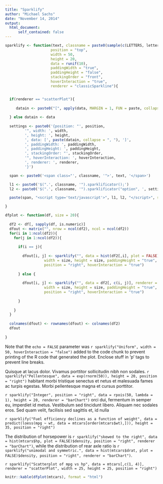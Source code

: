 ```yaml
---
title: "Sparklify"
author: "Michael Sachs"
date: "November 14, 2014"
output: 
  html_document:
      self_contained: false
---
```

<head>
<script type="text/javascript" src="js/jquery-1.11.1.min.js"></script>
<script type="text/javascript" src="js/jquery-ui.min.js"></script>
<script type="text/javascript" src="js/d3.min.js"></script>
<script type="text/javascript" src="js/jquery.sparklificator.js"></script>
<script type="text/javascript" src="js/renderers.js"></script>
</head>

```r
sparklify <- function(text, classname = paste0(sample(c(LETTERS, letters), 6), collapse = ""),
                     position = "top",
                     width = 50,
                     height = 20,
                     data = runif(10),
                     paddingWidth = "true",
                     paddingHeight = "false",
                     stackingOrder = "front",
                     hoverInteraction = "true",
                     renderer = "classicSparkline"){


  if(renderer == "scatterPlot"){
    
     datain <- paste0("[", apply(data, MARGIN = 1, FUN = paste, collapse = ", "), "]")
      
  } else datain <- data
  
  settings <- paste0('{position: "', position,
         '", width: ', width,
         ', height: ', height,
         ', data: [', paste(datain, collapse = ", "), ']',
         ', paddingWidth: ', paddingWidth,
         ', paddingHeight: ', paddingHeight,
         ', stackingOrder: "', stackingOrder,
         '", hoverInteraction: ', hoverInteraction,
         ', renderer: ', renderer,
         '}')

  span <- paste0('<span class="', classname, '">', text, '</span>')

  l1 <- paste0('$(".', classname, '").sparklificator();')
  l2 <- paste0('$(".', classname, '").sparklificator("option", ', settings, ');')

  paste(span, "<script type='text/javascript'>", l1, l2, "</script>", sep = "\n")

}

```

```r
dfplot <- function(df, size = 20){
  
  df2 <- df[, sapply(df, is.numeric)]
  dfout <- matrix("", nrow = ncol(df2), ncol = ncol(df2))
  for(i in 1:ncol(df2)){
    for(j in 1:ncol(df2)){
      
      if(i == j){
        
        dfout[i, j] <- sparklify("", data = hist(df2[,i], plot = FALSE)$density, renderer = "barChart", 
                  width = size, height = size, paddingHeight = "true",
                  position = "right", hoverInteraction = "true")
        
      } else {
        
        dfout[i, j] <- sparklify("", data = df2[, c(i, j)], renderer = "scatterPlot", 
                  width = size, height = size, paddingHeight = "true",
                  position = "right", hoverInteraction = "true")
        
      }
      
    }
  }
  
  colnames(dfout) <- rownames(dfout) <- colnames(df2)
  dfout
  
}
```

<p>Note that the `echo = FALSE` parameter was `r sparklify("Uniform", width = 50, hoverInteraction = "false")` added to the code chunk to prevent printing of the R code that generated the plot. Enclose stuff in 'p' tags to prevent line breaks.</p>

<p>Quisque at lacus dolor. Vivamus porttitor sollicitudin nibh non sodales. `r sparklify("Pellentesque", data = exp(rnorm(50)), height = 20, position = "right")` habitant morbi tristique senectus
et netus et malesuada fames ac turpis egestas. Morbi pellentesque magna et cursus
porttitor. </p>

<p>`r sparklify("Integer", position = "right", data = rpois(50, lambda = 1), height = 20, renderer = "barChart")` orci dui, fermentum in semper eu, imperdiet id 
metus. Vestibulum sed tincidunt libero. Aliquam nec sodales eros. Sed quam velit,
facilisis sed sagittis et, id nulla</p>


`r sparklify("Fuel efficiency declines as a function of weight", data = predict(loess(mpg ~ wt, data = mtcars[order(mtcars$wt),])), height = 35, position = "right")`


<p>The distribution of horsepower is `r sparklify("skewed to the right", data = hist(mtcars$hp, plot = FALSE)$density, position = "right", renderer = "barChart")`, while the distribution of rear axle ratio is `r sparklify("unimodal and symmetric.", data = hist(mtcars$drat, plot = FALSE)$density, position = "right", renderer = "barChart")`. </p>


`r sparklify("Scatterplot of mpg vs hp", data = mtcars[,c(1, 4)], renderer = "scatterPlot", width = 25, height = 25, position = "right")`

<style>
td {
  
  padding: 5px;

}
</style>

```r
knitr::kable(dfplot(mtcars), format = "html")
```




